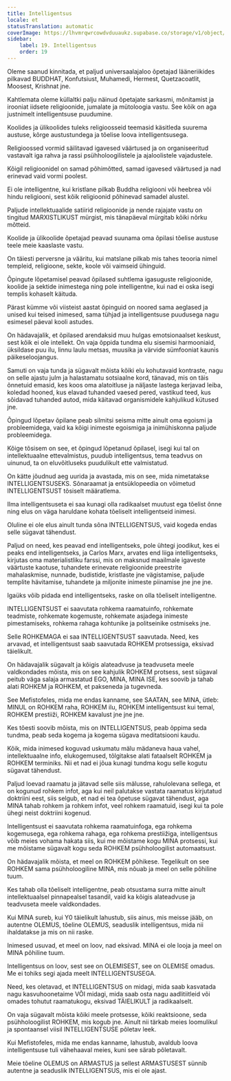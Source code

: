 ```yaml
---
title: Intelligentsus
locale: et
statusTranslation: automatic
coverImage: https://lhvmrqwrcowdvduuaukz.supabase.co/storage/v1/object/public/strapi-uploads/small_cover-educacion-fundamental.webp-2d51a7828a2b1309555be27f7e2a61a0.webp
sidebar:
    label: 19. Intelligentsus
    order: 19
---
```

Oleme saanud kinnitada, et paljud universaalajaloo õpetajad lääneriikides pilkavad BUDDHAT, Konfutsiust, Muhamedi, Hermest, Quetzacoatlit, Moosest, Krishnat jne.

Kahtlemata oleme küllaltki palju näinud õpetajate sarkasmi, mõnitamist ja irooniat iidsete religioonide, jumalate ja mütoloogia vastu. See kõik on aga justnimelt intelligentsuse puudumine.

Koolides ja ülikoolides tuleks religioosseid teemasid käsitleda suurema austuse, kõrge austustundega ja tõelise loova intelligentsusega.

Religioossed vormid säilitavad igavesed väärtused ja on organiseeritud vastavalt iga rahva ja rassi psühholoogilistele ja ajaloolistele vajadustele.

Kõigil religioonidel on samad põhimõtted, samad igavesed väärtused ja nad erinevad vaid vormi poolest.

Ei ole intelligentne, kui kristlane pilkab Buddha religiooni või heebrea või hindu religiooni, sest kõik religioonid põhinevad samadel alustel.

Paljude intellektuaalide satiirid religioonide ja nende rajajate vastu on tingitud MARXISTLIKUST mürgist, mis tänapäeval mürgitab kõiki nõrku mõtteid.

Koolide ja ülikoolide õpetajad peavad suunama oma õpilasi tõelise austuse teele meie kaaslaste vastu.

On täiesti perversne ja vääritu, kui matslane pilkab mis tahes teooria nimel templeid, religioone, sekte, koole või vaimseid ühinguid.

Õpingute lõpetamisel peavad õpilased suhtlema igasuguste religioonide, koolide ja sektide inimestega ning pole intelligentne, kui nad ei oska isegi templis kohaselt käituda.

Pärast kümme või viisteist aastat õpinguid on noored sama aeglased ja unised kui teised inimesed, sama tühjad ja intelligentsuse puudusega nagu esimesel päeval kooli astudes.

On hädavajalik, et õpilased arendaksid muu hulgas emotsionaalset keskust, sest kõik ei ole intellekt. On vaja õppida tundma elu sisemisi harmooniaid, üksildase puu ilu, linnu laulu metsas, muusika ja värvide sümfooniat kaunis päikeseloojangus.

Samuti on vaja tunda ja sügavalt mõista kõiki elu kohutavaid kontraste, nagu on selle ajastu julm ja halastamatu sotsiaalne kord, tänavad, mis on täis õnnetuid emasid, kes koos oma alatoitluse ja näljaste lastega kerjavad leiba, koledad hooned, kus elavad tuhanded vaesed pered, vastikud teed, kus sõidavad tuhanded autod, mida käitavad organismidele kahjulikud kütused jne.

Õpingud lõpetav õpilane peab silmitsi seisma mitte ainult oma egoismi ja probleemidega, vaid ka kõigi inimeste egoismiga ja inimühiskonna paljude probleemidega.

Kõige tõsisem on see, et õpingud lõpetanud õpilasel, isegi kui tal on intellektuaalne ettevalmistus, puudub intelligentsus, tema teadvus on uinunud, ta on eluvõitluseks puudulikult ette valmistatud.

On kätte jõudnud aeg uurida ja avastada, mis on see, mida nimetatakse INTELLIGENTSUSEKS. Sõnaraamat ja entsüklopeedia on võimetud INTELLIGENTSUST tõsiselt määratlema.

Ilma intelligentsuseta ei saa kunagi olla radikaalset muutust ega tõelist õnne ning elus on väga haruldane kohata tõeliselt intelligentseid inimesi.

Oluline ei ole elus ainult tunda sõna INTELLIGENTSUS, vaid kogeda endas selle sügavat tähendust.

Paljud on need, kes peavad end intelligentseks, pole ühtegi joodikut, kes ei peaks end intelligentseks, ja Carlos Marx, arvates end liiga intelligentseks, kirjutas oma materialistliku farssi, mis on maksnud maailmale igaveste väärtuste kaotuse, tuhandete erinevate religioonide preestrite mahalaskmise, nunnade, budistide, kristlaste jne vägistamise, paljude templite hävitamise, tuhandete ja miljonite inimeste piinamise jne jne jne.

Igaüks võib pidada end intelligentseks, raske on olla tõeliselt intelligentne.

INTELLIGENTSUST ei saavutata rohkema raamatuinfo, rohkemate teadmiste, rohkemate kogemuste, rohkemate asjadega inimeste pimestamiseks, rohkema rahaga kohtunike ja politseinike ostmiseks jne.

Selle ROHKEMAGA ei saa INTELLIGENTSUST saavutada. Need, kes arvavad, et intelligentsust saab saavutada ROHKEM protsessiga, eksivad täielikult.

On hädavajalik sügavalt ja kõigis alateadvuse ja teadvuseta meele valdkondades mõista, mis on see kahjulik ROHKEM protsess, sest sügaval peitub väga salaja armastatud EGO, MINA, MINA ISE, kes soovib ja tahab alati ROHKEM ja ROHKEM, et pakseneda ja tugevneda.

See Mefistofeles, mida me endas kanname, see SAATAN, see MINA, ütleb: MINUL on ROHKEM raha, ROHKEM ilu, ROHKEM intelligentsust kui temal, ROHKEM prestiiži, ROHKEM kavalust jne jne jne.

Kes tõesti soovib mõista, mis on INTELLIGENTSUS, peab õppima seda tundma, peab seda kogema ja kogema sügava meditatsiooni kaudu.

Kõik, mida inimesed koguvad uskumatu mälu mädaneva haua vahel, intellektuaalne info, elukogemused, tõlgitakse alati fataalselt ROHKEM ja ROHKEM terminiks. Nii et nad ei jõua kunagi tundma kogu selle kogutu sügavat tähendust.

Paljud loevad raamatu ja jätavad selle siis mälusse, rahulolevana sellega, et on kogunud rohkem infot, aga kui neil palutakse vastata raamatus kirjutatud doktriini eest, siis selgub, et nad ei tea õpetuse sügavat tähendust, aga MINA tahab rohkem ja rohkem infot, veel rohkem raamatuid, isegi kui ta pole ühegi neist doktriini kogenud.

Intelligentsust ei saavutata rohkema raamatuinfoga, ega rohkema kogemusega, ega rohkema rahaga, ega rohkema prestiižiga, intelligentsus võib meies vohama hakata siis, kui me mõistame kogu MINA protsessi, kui me mõistame sügavalt kogu seda ROHKEM psühholoogilist automaatsust.

On hädavajalik mõista, et meel on ROHKEM põhikese. Tegelikult on see ROHKEM sama psühholoogiline MINA, mis nõuab ja meel on selle põhiline tuum.

Kes tahab olla tõeliselt intelligentne, peab otsustama surra mitte ainult intellektuaalsel pinnapealsel tasandil, vaid ka kõigis alateadvuse ja teadvuseta meele valdkondades.

Kui MINA sureb, kui Y0 täielikult lahustub, siis ainus, mis meisse jääb, on autentne OLEMUS, tõeline OLEMUS, seaduslik intelligentsus, mida nii ihaldatakse ja mis on nii raske.

Inimesed usuvad, et meel on loov, nad eksivad. MINA ei ole looja ja meel on MINA põhiline tuum.

Intelligentsus on loov, sest see on OLEMISEST, see on OLEMISE omadus. Me ei tohiks segi ajada meelt INTELLIGENTSUSEGA.

Need, kes oletavad, et INTELLIGENTSUS on midagi, mida saab kasvatada nagu kasvuhoonetaime VÕI midagi, mida saab osta nagu aadlitiitleid või omades tohutut raamatukogu, eksivad TÄIELIKULT ja radikaalselt.

On vaja sügavalt mõista kõiki meele protsesse, kõiki reaktsioone, seda psühholoogilist ROHKEM, mis kogub jne. Ainult nii tärkab meies loomulikul ja spontaansel viisil INTELLIGENTSUSE põletav leek.

Kui Mefistofeles, mida me endas kanname, lahustub, avaldub loova intelligentsuse tuli vähehaaval meies, kuni see särab põletavalt.

Meie tõeline OLEMUS on ARMASTUS ja sellest ARMASTUSEST sünnib autentne ja seaduslik INTELLIGENTSUS, mis ei ole ajast.


